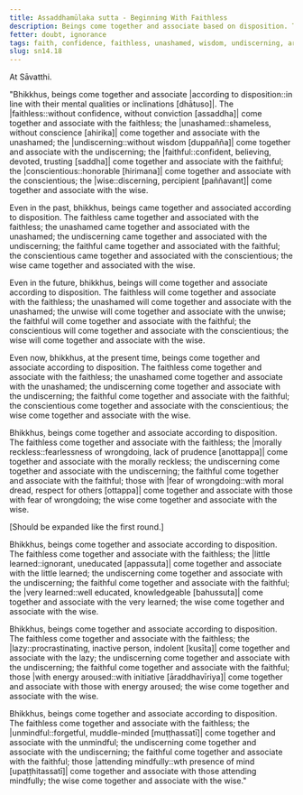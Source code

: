 ```yaml
---
title: Assaddhamūlaka sutta - Beginning With Faithless
description: Beings come together and associate based on disposition. The faithless come together and associate with the faithless, and other pairs of dispositions are mentioned.
fetter: doubt, ignorance
tags: faith, confidence, faithless, unashamed, wisdom, undiscerning, aroused energy, procrastination, lazy, unmindful, mindful, morally reckless, fear of wrongdoing, unlearned, very learned, beings, friendship sn, sn12-21, sn14
slug: sn14.18
---
```


At Sāvatthi.

"Bhikkhus, beings come together and associate |according to disposition::in line with their mental qualities or inclinations [dhātuso]|. The |faithless::without confidence, without conviction [assaddha]| come together and associate with the faithless; the |unashamed::shameless, without conscience [ahirika]| come together and associate with the unashamed; the |undiscerning::without wisdom [duppañña]| come together and associate with the undiscerning; the |faithful::confident, believing, devoted, trusting [saddha]| come together and associate with the faithful; the |conscientious::honorable [hirimana]| come together and associate with the conscientious; the |wise::discerning, percipient [paññavant]| come together and associate with the wise.

Even in the past, bhikkhus, beings came together and associated according to disposition. The faithless came together and associated with the faithless; the unashamed came together and associated with the unashamed; the undiscerning came together and associated with the undiscerning; the faithful came together and associated with the faithful; the conscientious came together and associated with the conscientious; the wise came together and associated with the wise.

Even in the future, bhikkhus, beings will come together and associate according to disposition. The faithless will come together and associate with the faithless; the unashamed will come together and associate with the unashamed; the unwise will come together and associate with the unwise; the faithful will come together and associate with the faithful; the conscientious will come together and associate with the conscientious; the wise will come together and associate with the wise.

Even now, bhikkhus, at the present time, beings come together and associate according to disposition. The faithless come together and associate with the faithless; the unashamed come together and associate with the unashamed; the undiscerning come together and associate with the undiscerning; the faithful come together and associate with the faithful; the conscientious come together and associate with the conscientious; the wise come together and associate with the wise.

Bhikkhus, beings come together and associate according to disposition. The faithless come together and associate with the faithless; the |morally reckless::fearlessness of wrongdoing, lack of prudence [anottappa]| come together and associate with the morally reckless; the undiscerning come together and associate with the undiscerning; the faithful come together and associate with the faithful; those with |fear of wrongdoing::with moral dread, respect for others [ottappa]| come together and associate with those with fear of wrongdoing; the wise come together and associate with the wise.

[Should be expanded like the first round.]

Bhikkhus, beings come together and associate according to disposition. The faithless come together and associate with the faithless; the |little learned::ignorant, uneducated [appassuta]| come together and associate with the little learned; the undiscerning come together and associate with the undiscerning; the faithful come together and associate with the faithful; the |very learned::well educated, knowledgeable [bahussuta]| come together and associate with the very learned; the wise come together and associate with the wise.

Bhikkhus, beings come together and associate according to disposition. The faithless come together and associate with the faithless; the |lazy::procrastinating, inactive person, indolent [kusīta]| come together and associate with the lazy; the undiscerning come together and associate with the undiscerning; the faithful come together and associate with the faithful; those |with energy aroused::with initiative [āraddhavīriya]| come together and associate with those with energy aroused; the wise come together and associate with the wise.

Bhikkhus, beings come together and associate according to disposition. The faithless come together and associate with the faithless; the |unmindful::forgetful, muddle-minded [muṭṭhassatī]| come together and associate with the unmindful; the undiscerning come together and associate with the undiscerning; the faithful come together and associate with the faithful; those |attending mindfully::wth presence of mind [upaṭṭhitassatī]| come together and associate with those attending mindfully; the wise come together and associate with the wise."